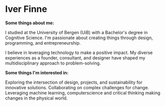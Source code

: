 # Iver Finne
**Some things about me:**

I studied at the University of Bergen (UiB) with a Bachelor's degree in Cognitive Science.
I'm passionate about creating things through design, programming, and entrepreneurship.

I believe in leveraging technology to make a positive impact.
My diverse experiences as a founder, consultant, and designer have shaped my multidisciplinary approach to problem-solving.

**Some things I'm interested in:**

Exploring the intersection of design, projects, and sustainability for innovative solutions. Collaborating on complex challenges for change.
Leveraging machine learning, computerscience and critical thinking making changes in the physical world.
